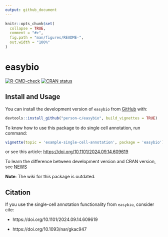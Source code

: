 ```yaml
---
output: github_document
---
```


<!-- README.md is generated from README.Rmd. Please edit that file -->

```r
knitr::opts_chunk$set(
  collapse = TRUE,
  comment = "#>",
  fig.path = "man/figures/README-",
  out.width = "100%"
)
```

# easybio

<!-- badges: start -->
[![R-CMD-check](https://github.com/person-c/easybio/actions/workflows/check-standard.yaml/badge.svg)](https://github.com/person-c/easybio/actions/workflows/check-standard.yaml)
[![CRAN status](https://www.r-pkg.org/badges/version/easybio)](https://CRAN.R-project.org/package=easybio)
<!-- badges: end -->



## Install and Usage

You can install the development version of `easybio` from
[GitHub](https://github.com/) with:

``` r
devtools::install_github("person-c/easybio", build_vignettes = TRUE)
```

To know how to use this package to do single cell annotation, run command:

``` r
vignette(topic = 'example-single-cell-annotation', package = 'easybio')
```

or see this article: <https://doi.org/10.1101/2024.09.14.609619>

To learn the difference between development version and CRAN version,
see [NEWS](./NEWS.md)

**Note**: The wiki for this package is outdated.

## Citation

If you use the single-cell annotation functionality from `easybio`, consider cite:

- https://doi.org/10.1101/2024.09.14.609619

- https://doi.org/10.1093/nar/gkac947